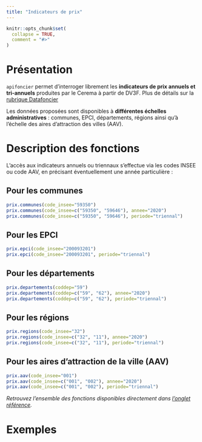 ```yaml
---
title: "Indicateurs de prix"
---
```


```r
knitr::opts_chunk$set(
  collapse = TRUE,
  comment = "#>"
)
```


# Présentation

`apifoncier` permet d’interroger librement les **indicateurs de prix annuels et tri-annuels** produites par le Cerema à partir de DV3F. Plus de détails sur la [rubrique Datafoncier](https://datafoncier.cerema.fr/donnees/autres-donnees-foncieres/indicateurs-prix/)

Les données proposées sont disponibles à **différentes échelles administratives** : communes, EPCI, départements, régions ainsi qu’à l’échelle des aires d’attraction des villes (AAV).


# Description des fonctions

L’accès aux indicateurs annuels ou triennaux s’effectue via les codes INSEE ou code AAV, en précisant éventuellement une année particulière :


## Pour les communes

```r
prix.communes(code_insee="59350")
prix.communes(code_insee=c("59350", "59646"), annee="2020")
prix.communes(code_insee=c("59350", "59646"), periode="triennal")
```

## Pour les EPCI

```r
prix.epci(code_insee="200093201")
prix.epci(code_insee="200093201", periode="triennal")
```

## Pour les départements

```r
prix.departements(coddep="59")
prix.departements(coddep=c("59", "62"), annee="2020")
prix.departements(coddep=c("59", "62"), periode="triennal")
```

## Pour les régions

```r
prix.regions(code_insee="32")
prix.regions(code_insee=c("32", "11"), annee="2020")
prix.regions(code_insee=c("32", "11"), periode="triennal")
```

## Pour les aires d’attraction de la ville (AAV)

```r
prix.aav(code_insee="001")
prix.aav(code_insee=c("001", "002"), annee="2020")
prix.aav(code_insee=c("001", "002"), periode="triennal")
```

_Retrouvez l'ensemble des fonctions disponibles directement dans [l'onglet référence](https://rcadot.github.io/r.apifoncier/reference/index.html#indicateurs-de-prix)._


# Exemples

